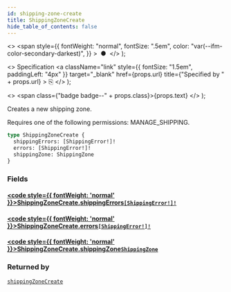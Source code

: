 ```yaml
---
id: shipping-zone-create
title: ShippingZoneCreate
hide_table_of_contents: false
---
```


  <>
    <span
      style={{
        fontWeight: "normal",
        fontSize: ".5em",
        color: "var(--ifm-color-secondary-darkest)",
      }}
    >
      &nbsp;●&nbsp;
    </span>
  </>
);

  <>
    Specification
    <a
      className="link"
      style={{ fontSize: "1.5em", paddingLeft: "4px" }}
      target="\_blank"
      href={props.url}
      title={"Specified by " + props.url}
    >
      ⎘
    </a>
  </>
);

  <>
    <span class={"badge badge--" + props.class}>{props.text}</span>
  </>
);

Creates a new shipping zone.

Requires one of the following permissions: MANAGE_SHIPPING.

```graphql
type ShippingZoneCreate {
  shippingErrors: [ShippingError!]!
  errors: [ShippingError!]!
  shippingZone: ShippingZone
}
```

### Fields

#### [<code style={{ fontWeight: 'normal' }}>ShippingZoneCreate.<b>shippingErrors</b></code>](#)<Bullet />[`[ShippingError!]!`](../../../developer/api-reference/objects/shipping-error) <Badge class="secondary" text="non-null"/> <Badge class="secondary" text="object"/>

>

#### [<code style={{ fontWeight: 'normal' }}>ShippingZoneCreate.<b>errors</b></code>](#)<Bullet />[`[ShippingError!]!`](../../../developer/api-reference/objects/shipping-error) <Badge class="secondary" text="non-null"/> <Badge class="secondary" text="object"/>

>

#### [<code style={{ fontWeight: 'normal' }}>ShippingZoneCreate.<b>shippingZone</b></code>](#)<Bullet />[`ShippingZone`](../../../developer/api-reference/objects/shipping-zone) <Badge class="secondary" text="object"/>

>

### Returned by

[`shippingZoneCreate`](../../../developer/api-reference/mutations/shipping-zone-create) <Badge class="secondary" text="mutation"/>
